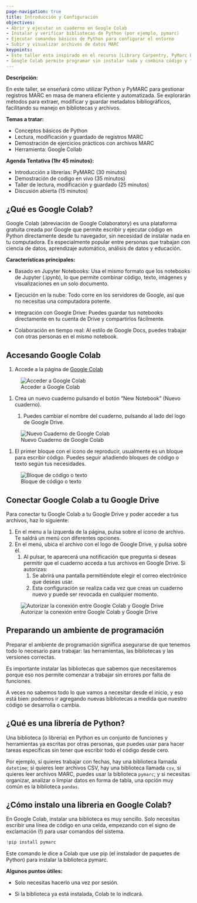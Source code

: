 ```yaml
---
page-navigation: true
title: Introducción y Configuración
objectives:
- Abrir y ejecutar un cuaderno en Google Colab
- Instalar y verificar bibliotecas de Python (por ejemplo, pymarc)
- Ejecutar comandos básicos de Python para configurar el entorno
- Subir y visualizar archivos de datos MARC
keypoints:
- Este taller esta inspirado en el recurso [Library Carpentry, PyMarc Basics](https://carpentries-incubator.github.io/pymarc_basics/aio/index.html).
- Google Colab permite programar sin instalar nada y combina código y texto en un mismo lugar. 
---
```


**Descripción:** 

En este taller, se enseñará cómo utilizar Python y PyMARC para gestionar registros MARC en masa de manera eficiente y automatizada. Se explorarán métodos para extraer, modificar y guardar metadatos bibliográficos, facilitando su manejo en bibliotecas y archivos.
 
**Temas a tratar:**

- Conceptos básicos de Python
- Lectura, modificación y guardado de registros MARC
- Demostración de ejercicios prácticos con archivos MARC
- Herramienta: Google Collab
 
**Agenda Tentativa (1hr 45 minutos):**

- Introducción a librerías: PyMARC (30 minutos)
- Demostración de codigo en vivo (35 minutos)
- Taller de lectura, modificación y guardado (25 minutos)
- Discusión abierta (15 minutos)

## ¿Qué es Google Colab?

Google Colab (abreviación de Google Colaboratory) es una plataforma gratuita creada por Google que permite escribir y ejecutar código en Python directamente desde tu navegador, sin necesidad de instalar nada en tu computadora. Es especialmente popular entre personas que trabajan con ciencia de datos, aprendizaje automático, análisis de datos y educación.

**Características principales:**

- Basado en Jupyter Notebooks: Usa el mismo formato que los notebooks de Jupyter (.ipynb), lo que permite combinar código, texto, imágenes y visualizaciones en un solo documento.

- Ejecución en la nube: Todo corre en los servidores de Google, así que no necesitas una computadora potente.

- Integración con Google Drive: Puedes guardar tus notebooks directamente en tu cuenta de Drive y compartirlos fácilmente.

- Colaboración en tiempo real: Al estilo de Google Docs, puedes trabajar con otras personas en el mismo notebook. 


## Accesando Google Colab

1. Accede a la página de [Google Colab](https://colab.research.google.com/)

![Acceder a Google Colab](img/access_google_collab.png)
   
1. Crea un nuevo cuaderno pulsando el botón "New Notebook" (Nuevo cuaderno).
   
   1. Puedes cambiar el nombre del cuaderno, pulsando al lado del logo de Google Drive.

![Nuevo Cuaderno de Google Colab](img/new_colab_notebook.png)

1. El primer bloque con el ícono de reproducir, usualmente es un bloque para escribir código. Puedes seguir añadiendo bloques de código o texto según tus necesidades. 

![Bloque de código o texto](img/block_code_text.png)

## Conectar Google Colab a tu Google Drive

Para conectar tu Google Colab a tu Google Drive y poder acceder a tus archivos, haz lo siguiente:

   1. En el menu a la izquerda de la página, pulsa sobre el ícono de archivo. Te saldrá un menú con diferentes opciones. 
   2. En el menú, ubica el archivo con el logo de Google Drive, y pulsa sobre él.
      1. Al pulsar, te aparecerá una notificación que pregunta si deseas permitir que el cuaderno acceda a tus archivos en Google Drive. Si autorizas:
         1. Se abrirá una pantalla permitiéndote elegir el correo electrónico que deseas usar.
         2. Esta configuración se realiza cada vez que creas un cuaderno nuevo y puede ser revocada en cualquier momento. 
   
![Autorizar la conexión entre Google Colab y Google Drive](img/authorizing_drive_colab.png)


## Preparando un ambiente de programación

Preparar el ambiente de programación significa asegurarse de que tenemos todo lo necesario para trabajar: las herramientas, las bibliotecas y las versiones correctas.

Es importante instalar las bibliotecas que sabemos que necesitaremos porque eso nos permite comenzar a trabajar sin errores por falta de funciones.

A veces no sabemos todo lo que vamos a necesitar desde el inicio, y eso está bien: podemos ir agregando nuevas bibliotecas a medida que nuestro código se desarrolla o cambia.

## ¿Qué es una librería de Python?

Una biblioteca (o librería) en Python es un conjunto de funciones y herramientas ya escritas por otras personas, que puedes usar para hacer tareas específicas sin tener que escribir todo el código desde cero.

Por ejemplo, si quieres trabajar con fechas, hay una biblioteca llamada `datetime`; si quieres leer archivos CSV, hay una biblioteca llamada `csv`, si quieres leer archivos MARC, puedes usar la biblioteca `pymarc`; y si necesitas organizar, analizar o limpiar datos en forma de tabla, una opción muy común es la biblioteca `pandas`.

## ¿Cómo instalo una libreria en Google Colab?

En Google Colab, instalar una biblioteca es muy sencillo. Solo necesitas escribir una línea de código en una celda, empezando con el signo de exclamación (!) para usar comandos del sistema.

```python

!pip install pymarc

```

Este comando le dice a Colab que use pip (el instalador de paquetes de Python) para instalar la biblioteca pymarc.

**Algunos puntos útiles:**

- Solo necesitas hacerlo una vez por sesión.

- Si la biblioteca ya está instalada, Colab te lo indicará.

